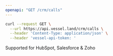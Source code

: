 ```yaml
---
openapi: "GET /crm/calls"
---
```


<RequestExample>

```bash Request
curl --request GET \
  --url https://api.vessel.land/crm/calls \
  --header 'Content-Type: application/json' \
  --header 'vessel-api-token: '
```

</RequestExample>

Supported for HubSpot, Salesforce & Zoho
